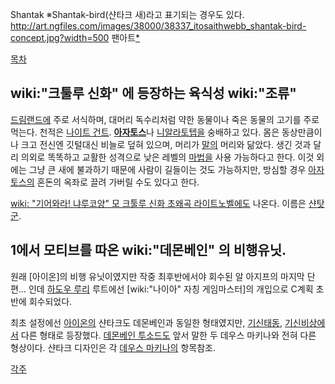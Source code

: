 Shantak
※Shantak-bird(샨타크 새)라고 표기되는 경우도 있다.
http://art.ngfiles.com/images/38000/38337_itosaithwebb_shantak-bird-concept.jpg?width=500
팬아트[http://www.newgrounds.com/art/view/itosaithwebb/shantak-bird-concept *]

[[목차]]
== wiki:"크툴루 신화" 에 등장하는 육식성 wiki:"조류" ==
[[드림랜드]]에 주로 서식하며, 대머리 독수리처럼 약한 동물이나 죽은 동물의 고기를 주로 먹는다. 천적은 [[나이트 건트]]. '''[[아자토스]]'''나 [[니알라토텝]]을 숭배하고 있다. 몸은 동상만큼이나 크고 전신엔 깃털대신 비늘로 덮혀 있으며, 머리가 [[말]]의 머리와 닮았다. 생긴 것과 달리 의외로 똑똑하고 교활한 성격으로 낮은 레벨의 [[마법]]을 사용 가능하다고 한다. 이것 외에는 그냥 큰 새에 불과하기 때문에 사람이 길들이는 것도 가능하지만, 방심할 경우 [[아자토스]]의 혼돈의 옥좌로 끌려 가버릴 수도 있다고 한다.

[[wiki: "기어와라! 냐루코양" 모 크툴루 신화 초왜곡 라이트노벨]]에도 나온다. 이름은 [[샨탓군]].

== 1에서 모티브를 따온 wiki:"데몬베인" 의 비행유닛. ==
원래 [아이온]의 비행 유닛이였지만 작중 최후반에서야 회수된 알 아지프의 마지막 단편... 인데 [[하도우 루리]] 루트에선 [wiki:"나이아" 자칭 게임마스터]의 개입으로 C계획 초반에 회수되었다.

최초 설정에선 [[아이온]]의 샨타크도 데몬베인과 동일한 형태였지만, [[기신태동]], [[기신비상]]에서 다른 형태로 등장했다. [[데몬베인 투소드]]도 앞서 말한 두 데우스 마키나와 전혀 다른 형상이다. 샨타크 디자인은 각 [[데우스 마키나]]의 항목참조.

[[각주]]
